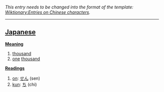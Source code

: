 ''This entry needs to be changed into the format of the template: [[Wiktionary:Entries on Chinese characters]].''
----

== [[Japanese]] ==

'''[[Meaning]]'''
# [[thousand]]
# [[one]] [[thousand]]

'''[[Reading]]s'''
# [[on]]: [[せん]] (sen)
# [[kun]]: [[ち]] (chi)